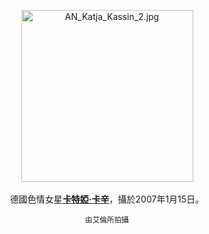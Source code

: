 <center>
[[File:AN_Katja_Kassin_2.jpg|275px]]
<br><br>
德國色情女星'''[[卡特婭·卡辛|卡特婭·卡辛]]'''，攝於2007年1月15日。
<p>
<small>由艾倫所拍攝</small>
</center>
